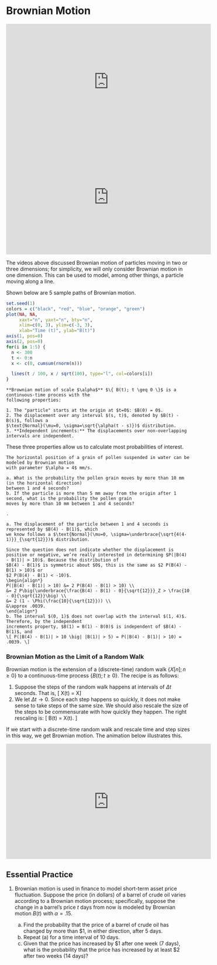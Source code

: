 # Brownian Motion {#brownian-motion}

<iframe width="560" height="315" src="https://www.youtube.com/embed/FAdxd2Iv-UA" frameborder="0" allow="accelerometer; autoplay; encrypted-media; gyroscope; picture-in-picture" allowfullscreen></iframe>

<iframe width="560" height="315" src="https://www.youtube.com/embed/nrUBPO6zZ40" frameborder="0" allow="accelerometer; autoplay; encrypted-media; gyroscope; picture-in-picture" allowfullscreen></iframe>

The videos above discussed Brownian motion of particles moving in two or three dimensions; for simplicity, we 
will only consider Brownian motion in one dimension. This can be used to model, among other things, a particle 
moving along a line.

Shown below are 5 sample paths of Brownian motion.

```r
set.seed(1)
colors = c("black", "red", "blue", "orange", "green")
plot(NA, NA,
     xaxt="n", yaxt="n", bty="n",
     xlim=c(0, 3), ylim=c(-3, 3),
     xlab="Time (t)", ylab="B(t)")
axis(1, pos=0)
axis(2, pos=0)
for(i in 1:5) {
  n <- 300
  t <- 0:n
  x <- c(0, cumsum(rnorm(n)))

  lines(t / 100, x / sqrt(100), type="l", col=colors[i])
}
```

```definition
**Brownian motion of scale $\alpha$** $\{ B(t); t \geq 0 \}$ is a continuous-time process with the 
following properties:

1. The "particle" starts at the origin at $t=0$: $B(0) = 0$.
2. The displacement over any interval $(s, t)$, denoted by $B(t) - B(s)$, follows a 
$\text{Normal}(\mu=0, \sigma=\sqrt{\alpha(t - s)})$ distribution.
3. **Independent increments:** The displacements over non-overlapping intervals are independent.
```

These three properties allow us to calculate most probabilities of interest.

```example
The horizontal position of a grain of pollen suspended in water can be modeled by Brownian motion 
with parameter $\alpha = 4$ mm/s. 

a. What is the probability the pollen grain moves by more than 10 mm (in the horizontal direction) 
between 1 and 4 seconds?
b. If the particle is more than 5 mm away from the origin after 1 second, what is the probability the pollen grain 
moves by more than 10 mm between 1 and 4 seconds?
```

```solution
.

a. The displacement of the particle between 1 and 4 seconds is represented by $B(4) - B(1)$, which 
we know follows a $\text{Normal}(\mu=0, \sigma=\underbrace{\sqrt{4(4-1)}}_{\sqrt{12}})$ distribution. 

Since the question does not indicate whether the displacement is positive or negative, we’re really interested in determining $P(|B(4) - B(1)| > 10)$. Because the distribution of
$B(4) - B(1)$ is symmetric about $0$, this is the same as $2 P(B(4) - B(1) > 10)$ or 
$2 P(B(4) - B(1) < -10)$. 
\begin{align*}
P(|B(4) - B(1)| > 10) &= 2 P(B(4) - B(1) > 10) \\
&= 2 P\big(\underbrace{\frac{B(4) - B(1) - 0}{\sqrt{12}}}_Z > \frac{10 - 0}{\sqrt{12}}\big) \\
&= 2 (1 - \Phi(\frac{10}{\sqrt{12}})) \\
&\approx .0039.
\end{align*}
b. The interval $(0, 1)$ does not overlap with the interval $(1, 4)$. Therefore, by the independent 
increments property, $B(1) = B(1) - B(0)$ is independent of $B(4) - B(1)$, and 
\[ P(|B(4) - B(1)| > 10 \big| |B(1)| > 5) = P(|B(4) - B(1)| > 10) = .0039. \]
```

### Brownian Motion as the Limit of a Random Walk {-}

Brownian motion is the extension of a (discrete-time) random walk $\{ X[n]; n \geq 0 \}$ 
to a continuous-time process $\{ B(t); t \geq 0 \}$. The recipe is as follows:

1. Suppose the steps of the random walk happens at intervals of $\Delta t$ seconds. That is, 
\[ X(t) = X\left[\frac{t}{\Delta t}\right] \]
2. We let $\Delta t \to 0$. Since each step happens so quickly, it does not make sense to take steps of 
the same size. We should also rescale the size of the steps to be commensurate with how quickly they 
happen. The right rescaling is:
\[ B(t) = \sqrt{\Delta t} X(t). \]

If we start with a discrete-time random walk and rescale time and step sizes in this way, we get 
Brownian motion. The animation below illustrates this.

<iframe width="560" height="315" src="https://www.youtube.com/embed/BOmURxCgubM" frameborder="0" allow="accelerometer; autoplay; encrypted-media; gyroscope; picture-in-picture" allowfullscreen></iframe>


## Essential Practice {-}

1. Brownian motion is used in finance to model short-term asset price fluctuation. Suppose the price (in dollars) of a barrel of crude oil varies according to a Brownian motion process; specifically, suppose the change in a barrel’s price 
$t$ days from now is modeled by Brownian motion $B(t)$ with $\alpha = .15$.

    a. Find the probability that the price of a barrel of crude oil has changed by more than $1, in either direction, after 5 days.
    b. Repeat (a) for a time interval of 10 days.
    c. Given that the price has increased by $1 after one week (7 days), what is the probability that the price has increased by at least $2 after two weeks (14 days)?
